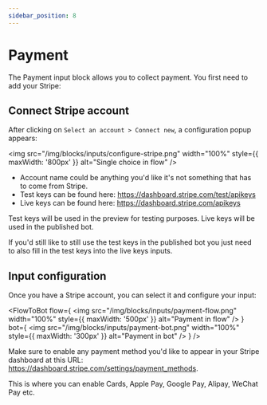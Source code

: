 ```yaml
---
sidebar_position: 8
---
```



# Payment

The Payment input block allows you to collect payment. You first need to add your Stripe:

## Connect Stripe account

After clicking on `Select an account > Connect new`, a configuration popup appears:

<img
  src="/img/blocks/inputs/configure-stripe.png"
  width="100%"
  style={{ maxWidth: '800px' }}
  alt="Single choice in flow"
/>

- Account name could be anything you'd like it's not something that has to come from Stripe.
- Test keys can be found here: https://dashboard.stripe.com/test/apikeys
- Live keys can be found here: https://dashboard.stripe.com/apikeys

Test keys will be used in the preview for testing purposes. Live keys will be used in the published bot.

If you'd still like to still use the test keys in the published bot you just need to also fill in the test keys into the live keys inputs.

## Input configuration

Once you have a Stripe account, you can select it and configure your input:

<FlowToBot
  flow={
    <img
      src="/img/blocks/inputs/payment-flow.png"
      width="100%"
      style={{ maxWidth: '500px' }}
      alt="Payment in flow"
    />
  }
  bot={
    <img
      src="/img/blocks/inputs/payment-bot.png"
      width="100%"
      style={{ maxWidth: '300px' }}
      alt="Payment in bot"
    />
  }
/>

Make sure to enable any payment method you'd like to appear in your Stripe dashboard at this URL: https://dashboard.stripe.com/settings/payment_methods.

This is where you can enable Cards, Apple Pay, Google Pay, Alipay, WeChat Pay etc.

